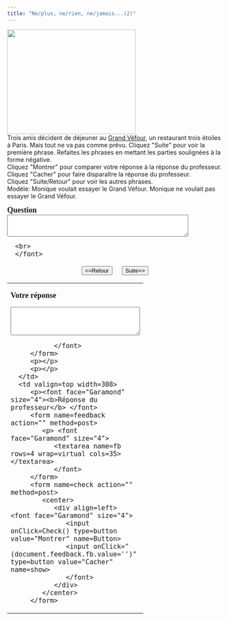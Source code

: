 ```yaml
---
title: "Ne/plus, ne/rien, ne/jamais...(2)"
---
```

<img src="grand_vefour_dining.jpg" width="300" height="244" /><br />Trois amis décident de déjeuner au <a href="http://www.grand-vefour.com"target="blank">Grand Véfour</a>, un restaurant trois étoiles à Paris. Mais tout ne va pas comme prévu. Cliquez &quot;Suite&quot; pour voir la  premi&egrave;re phrase. Refaites les phrases en mettant les parties soulignées à la forme négative. <br /> 
Cliquez &quot;Montrer&quot; pour comparer votre r&eacute;ponse &agrave; la r&eacute;ponse du professeur.<br>
Cliquez &quot;Cacher&quot; pour faire dispara&icirc;tre la r&eacute;ponse du professeur. <br />
Cliquez &quot;Suite/Retour&quot; pour voir les autres phrases.<br>
Modèle: Monique voulait essayer le Grand Véfour.  Monique ne voulait pas essayer le Grand Véfour. 

<form name=qbox action="" method=post>
   <p><font face="Garamond" size="4"><b>Question<br>
      </b> 
      <textarea name=q rows=3 wrap=virtual cols=50></textarea>
      <br>
      </font>
   </p>
   <center>
      <div align=left> <font face="Garamond" size="4"> 
         <input onClick=begin(-1) type=button value="&lt;=Retour" name=show>
         &nbsp; &nbsp; 
         <input onClick=begin(1) type=button value="Suite=&gt;" name=show>
         <br>
         </font>
      </div>
   </center>
</form>
<p></p>
<p></p>
</td>
<td width=200></td>
</tr>
</tbody> 
</table>
<table width="80%" border=0 align="center">
<tbody>
   <tr>
      <td valign=top width=236>
         <p><font face="Garamond" size="4"><b>Votre réponse</b> </font> 
         <form name=Sinput action="" method=post>
            <p> <font face="Garamond" size="4"> 
               <textarea name=Content rows=4 wrap=virtual cols=35></textarea>
               </font> 
         </form>
         <p></p>
         <p></p>
      </td>
      <td valign=top width=308>
         <p><font face="Garamond" size="4"><b>Réponse du professeur</b> </font> 
         <form name=feedback action="" method=post>
            <p> <font face="Garamond" size="4"> 
               <textarea name=fb rows=4 wrap=virtual cols=35></textarea>
               </font> 
         </form>
         <form name=check action="" method=post>
            <center>
               <div align=left> <font face="Garamond" size="4"> 
                  <input onClick=Check() type=button value="Montrer" name=Button>
                  <input onClick="(document.feedback.fb.value='')" type=button value="Cacher" name=show>
                  </font>
               </div>
            </center>
         </form>

<SCRIPT language=Javascript><!--//
//  This code is based on a script by Marmoe Soemarmo.  
//  Dan Beeby modified it and wrote the creation interface, JavaScripts, and Perl Scripts.
//  http://lang.swarthmore.edu/mellon -- dbeeby@haverford.edu.
//  Content by Alison Murray Levine, University of Virginia, alevine@virginia.edu.
//  You may borrow and modify these scripts, but please give credit where credit is due.
	var Question= new Array();
	var Answer= new Array();
//---------------------DATA--------------------

Question[1]="Alain était *déjà* arrivé au restaurant.";Question[2]="Nous avons commandé *quelque chose* d'intéressant.";Question[3]="Marie veut *encore* du champagne.";Question[4]="Monique prend *de la viande et du poisson*.";Question[5]="*Quelqu'un* a apporté la deuxième bouteille de vin.";Question[6]="Tu as raison de *toujours* te plaindre du service.";Question[7]="Le serveur a *tout* compris.";

Answer[1]="Alain n'était pas encore arrivé au restaurant.";Answer[2]="Nous n'avons rien commandé d'intéressant.";Answer[3]="Marie ne veut plus de champagne.";Answer[4]="Monique ne prend ni viande ni poisson.";Answer[5]="Personne n'a apporté la deuxième bouteille de vin.";Answer[6]="Tu as raison de ne jamais te plaindre du service.";Answer[7]="Le serveur n'a rien compris.";

//-------------------END DATA-------------

var NextQ = 0;
var QN = 0;

function begin(QN){
NextQ = NextQ + QN
	if (Question[NextQ] == null) {
alert("Il n’y a plus de questions. Cliquez sur suite/retour pour revoir les questions.")
	}
	document.feedback.fb.value=""
	document.Sinput.Content.value=""
	document.qbox.q.value=Question[NextQ]
}

function Check(){
	if (document.Sinput.Content.value == ""){
        document.feedback.fb.value="Essayez de répondre à la question avant de voir la réponse du professeur."
        }
	else{
	document.feedback.fb.value=Answer[NextQ]
}
}
//--></SCRIPT>